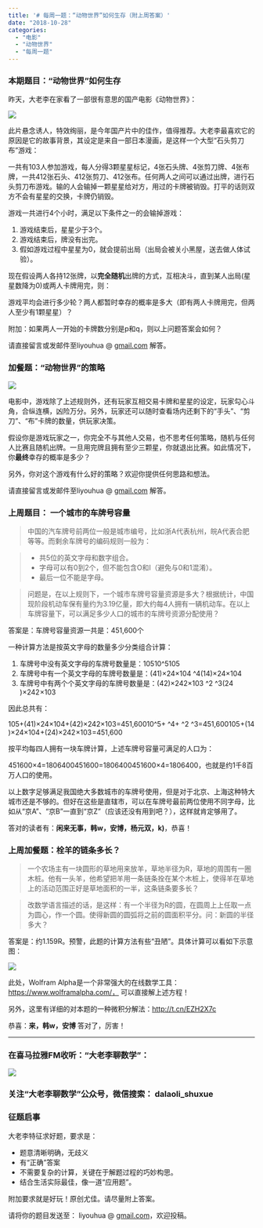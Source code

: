 ```yaml
---
title: '# 每周一题：“动物世界”如何生存（附上周答案）'
date: "2018-10-28"
categories:
  - "电影"
  - "动物世界"
  - "每周一题"
---
```


<h3 id="本期题目：“动物世界”如何生存">本期题目：“动物世界”如何生存</h3>

昨天，大老李在家看了一部很有意思的国产电影《动物世界》：

![](http://oy876kcmf.bkt.clouddn.com/FsXPSn1d_d2X_0z1FqsyCLqYaGhU)

此片悬念诱人，特效绚丽，是今年国产片中的佳作，值得推荐。大老李最喜欢它的原因是它的故事背景，其设定是来自一部日本漫画，是这样一个大型“石头剪刀布”游戏：

一共有103人参加游戏，每人分得3颗星星标记，4张石头牌、4张剪刀牌、4张布牌，一共412张石头、412张剪刀、412张布。任何两人之间可以通过出牌，进行石头剪刀布游戏。输的人会输掉一颗星星给对方，用过的卡牌被销毁。打平的话则双方不会有星星的交换，卡牌仍销毁。

游戏一共进行4个小时，满足以下条件之一的会输掉游戏：

<ol>
    <li>游戏结束后，星星少于3个。</li>
    <li>游戏结束后，牌没有出完。</li>
    <li>假如游戏过程中星星为0，就会提前出局（出局会被关小黑屋，送去做人体试验）。</li>
</ol>

现在假设两人各持12张牌，以**完全随机**出牌的方式，互相决斗，直到某人出局(星星数降为0)或两人卡牌用完，则：

游戏平均会进行多少轮？两人都暂时幸存的概率是多大（即有两人卡牌用完，但两人至少有1颗星星）？

附加：如果两人一开始的卡牌数分别是p和q，则以上问题答案会如何？

请直接留言或发邮件至liyouhua @ <a href="http://gmail.com">gmail.com</a> 解答。

<h3 id="加餐题：“动物世界”的策略">加餐题：“动物世界”的策略</h3>

![](http://oy876kcmf.bkt.clouddn.com/FnkbemHP-EQRzuh2ttCWWLdcpql_)

电影中，游戏除了上述规则外，还有玩家互相交易卡牌和星星的设定，玩家勾心斗角，合纵连横，凶险万分。另外，玩家还可以随时查看场内还剩下的“手头”、“剪刀”、“布”卡牌的数量，供玩家决策。

假设你是游戏玩家之一，你完全不与其他人交易，也不思考任何策略，随机与任何人比赛且随机出牌。一旦用完牌且拥有至少三颗星，你就退出比赛。如此情况下，你**最终**幸存的概率是多少？

另外，你对这个游戏有什么好的策略？欢迎你提供任何思路和想法。

请直接留言或发邮件至liyouhua @ <a href="http://gmail.com">gmail.com</a> 解答。

<h3 id="上周题目：-一个城市的车牌号容量">上周题目： 一个城市的车牌号容量</h3>

<blockquote>中国的汽车牌号前两位一般是城市编号，比如浙A代表杭州，皖A代表合肥等等。而剩余车牌号的编码规则一般为：</blockquote>

<blockquote>
<ul>
    <li>共5位的英文字母和数字组合。</li>
    <li>字母可以有0到2个，但不能包含O和I（避免与0和1混淆）。</li>
    <li>最后一位不能是字母。</li>
</ul>
</blockquote>

<blockquote>问题是，在以上规则下，一个城市车牌号容量资源是多大？根据统计，中国现阶段机动车保有量约为3.19亿量，即大约每4人拥有一辆机动车。在以上车牌容量下，可以满足多少人口的城市的车牌号资源分配使用？</blockquote>

答案是：车牌号容量资源一共是：451,600个

一种计算方法是按英文字母的数量多少分类组合计算：

<ol>
    <li>车牌号中没有英文字母的车牌号数量是：<span class="katex--inline"><span class="katex"><span class="katex-mathml">10510^5</span><span class="katex-html" aria-hidden="true"><span class="base"><span class="mord">1</span><span class="mord"><span class="mord">0</span><span class="msupsub"><span class="vlist-t"><span class="vlist-r"><span class="vlist" style="height:.814108em;"><span class="" style="top:-3.063em;margin-right:.05em;"><span class="sizing reset-size6 size3 mtight"><span class="mord mtight">5</span></span></span></span></span></span></span></span></span></span></span></span></li>
    <li>车牌号中有一个英文字母的车牌号数量是：<span class="katex--inline"><span class="katex"><span class="katex-mathml">(41)×24×104\binom{4}{1} \times 24 \times 10^4</span><span class="katex-html" aria-hidden="true"><span class="base"><span class="mord"><span class="mopen delimcenter" style="top:0;"><span class="delimsizing size1">(</span></span><span class="mfrac"><span class="vlist-t vlist-t2"><span class="vlist-r"><span class="vlist" style="height:.895108em;"><span class="" style="top:-2.355em;"><span class="sizing reset-size6 size3 mtight"><span class="mord mtight"><span class="mord mtight">1</span></span></span></span><span class="" style="top:-3.144em;"><span class="sizing reset-size6 size3 mtight"><span class="mord mtight"><span class="mord mtight">4</span></span></span></span></span><span class="vlist-s">​</span></span></span></span><span class="mclose delimcenter" style="top:0;"><span class="delimsizing size1">)</span></span></span><span class="mbin">×</span></span><span class="base"><span class="mord">2</span><span class="mord">4</span><span class="mbin">×</span></span><span class="base"><span class="mord">1</span><span class="mord"><span class="mord">0</span><span class="msupsub"><span class="vlist-t"><span class="vlist-r"><span class="vlist" style="height:.814108em;"><span class="" style="top:-3.063em;margin-right:.05em;"><span class="sizing reset-size6 size3 mtight"><span class="mord mtight">4</span></span></span></span></span></span></span></span></span></span></span></span></li>
    <li>车牌号中有两个个英文字母的车牌号数量是：<span class="katex--inline"><span class="katex"><span class="katex-mathml">(42)×242×103\binom{4}{2} \times 24^2 \times 10^3</span><span class="katex-html" aria-hidden="true"><span class="base"><span class="mord"><span class="mopen delimcenter" style="top:0;"><span class="delimsizing size1">(</span></span><span class="mfrac"><span class="vlist-t vlist-t2"><span class="vlist-r"><span class="vlist" style="height:.895108em;"><span class="" style="top:-2.355em;"><span class="sizing reset-size6 size3 mtight"><span class="mord mtight"><span class="mord mtight">2</span></span></span></span><span class="" style="top:-3.144em;"><span class="sizing reset-size6 size3 mtight"><span class="mord mtight"><span class="mord mtight">4</span></span></span></span></span><span class="vlist-s">​</span></span></span></span><span class="mclose delimcenter" style="top:0;"><span class="delimsizing size1">)</span></span></span><span class="mbin">×</span></span><span class="base"><span class="mord">2</span><span class="mord"><span class="mord">4</span><span class="msupsub"><span class="vlist-t"><span class="vlist-r"><span class="vlist" style="height:.814108em;"><span class="" style="top:-3.063em;margin-right:.05em;"><span class="sizing reset-size6 size3 mtight"><span class="mord mtight">2</span></span></span></span></span></span></span></span><span class="mbin">×</span></span><span class="base"><span class="mord">1</span><span class="mord"><span class="mord">0</span><span class="msupsub"><span class="vlist-t"><span class="vlist-r"><span class="vlist" style="height:.814108em;"><span class="" style="top:-3.063em;margin-right:.05em;"><span class="sizing reset-size6 size3 mtight"><span class="mord mtight">3</span></span></span></span></span></span></span></span></span></span></span></span></li>
</ol>

因此总共有：

<span class="katex--display"><span class="katex-display"><span class="katex"><span class="katex-mathml">105+(41)×24×104+(42)×242×103=451,60010^5+\binom{4}{1} \times 24 \times 10^4+\binom{4}{2} \times 24^2 \times 10^3=451,600</span><span class="katex-html" aria-hidden="true"><span class="base"><span class="mord">1</span><span class="mord"><span class="mord">0</span><span class="msupsub"><span class="vlist-t"><span class="vlist-r"><span class="vlist" style="height:.864108em;"><span class="" style="top:-3.113em;margin-right:.05em;"><span class="sizing reset-size6 size3 mtight"><span class="mord mtight">5</span></span></span></span></span></span></span></span><span class="mbin">+</span></span><span class="base"><span class="mord"><span class="mopen delimcenter" style="top:0;"><span class="delimsizing size3">(</span></span><span class="mfrac"><span class="vlist-t vlist-t2"><span class="vlist-r"><span class="vlist" style="height:1.32144em;"><span class="" style="top:-2.314em;"><span class="mord"><span class="mord">1</span></span></span><span class="" style="top:-3.677em;"><span class="mord"><span class="mord">4</span></span></span></span><span class="vlist-s">​</span></span></span></span><span class="mclose delimcenter" style="top:0;"><span class="delimsizing size3">)</span></span></span><span class="mbin">×</span></span><span class="base"><span class="mord">2</span><span class="mord">4</span><span class="mbin">×</span></span><span class="base"><span class="mord">1</span><span class="mord"><span class="mord">0</span><span class="msupsub"><span class="vlist-t"><span class="vlist-r"><span class="vlist" style="height:.864108em;"><span class="" style="top:-3.113em;margin-right:.05em;"><span class="sizing reset-size6 size3 mtight"><span class="mord mtight">4</span></span></span></span></span></span></span></span><span class="mbin">+</span></span><span class="base"><span class="mord"><span class="mopen delimcenter" style="top:0;"><span class="delimsizing size3">(</span></span><span class="mfrac"><span class="vlist-t vlist-t2"><span class="vlist-r"><span class="vlist" style="height:1.32144em;"><span class="" style="top:-2.314em;"><span class="mord"><span class="mord">2</span></span></span><span class="" style="top:-3.677em;"><span class="mord"><span class="mord">4</span></span></span></span><span class="vlist-s">​</span></span></span></span><span class="mclose delimcenter" style="top:0;"><span class="delimsizing size3">)</span></span></span><span class="mbin">×</span></span><span class="base"><span class="mord">2</span><span class="mord"><span class="mord">4</span><span class="msupsub"><span class="vlist-t"><span class="vlist-r"><span class="vlist" style="height:.864108em;"><span class="" style="top:-3.113em;margin-right:.05em;"><span class="sizing reset-size6 size3 mtight"><span class="mord mtight">2</span></span></span></span></span></span></span></span><span class="mbin">×</span></span><span class="base"><span class="mord">1</span><span class="mord"><span class="mord">0</span><span class="msupsub"><span class="vlist-t"><span class="vlist-r"><span class="vlist" style="height:.864108em;"><span class="" style="top:-3.113em;margin-right:.05em;"><span class="sizing reset-size6 size3 mtight"><span class="mord mtight">3</span></span></span></span></span></span></span></span><span class="mrel">=</span></span><span class="base"><span class="mord">4</span><span class="mord">5</span><span class="mord">1</span><span class="mpunct">,</span><span class="mord">6</span><span class="mord">0</span><span class="mord">0</span></span></span></span></span></span>

按平均每四人拥有一块车牌计算，上述车牌号容量可满足的人口为：

<span class="katex--inline"><span class="katex"><span class="katex-mathml">451600×4=1806400451600\times 4=1806400</span><span class="katex-html" aria-hidden="true"><span class="base"><span class="mord">4</span><span class="mord">5</span><span class="mord">1</span><span class="mord">6</span><span class="mord">0</span><span class="mord">0</span><span class="mbin">×</span></span><span class="base"><span class="mord">4</span><span class="mrel">=</span></span><span class="base"><span class="mord">1</span><span class="mord">8</span><span class="mord">0</span><span class="mord">6</span><span class="mord">4</span><span class="mord">0</span><span class="mord">0</span></span></span></span></span>，也就是约1千8百万人口的使用。

以上数字足够满足我国绝大多数城市的车牌号使用，但是对于北京、上海这种特大城市还是不够的。但好在这些是直辖市，可以在车牌号最前两位使用不同字母，比如从“京A”、“京B”一直到“京Z”（应该还没有用到吧？），这样就肯定够用了。

答对的读者有：**闲来无事，韩w，安博，杨元双，k)**，恭喜！

<h3 id="上周加餐题：栓羊的链条多长？">上周加餐题：栓羊的链条多长？</h3>

<blockquote>一个农场主有一块圆形的草地用来放羊，草地半径为R，草地的周围有一圈木桩。他有一头羊，他希望把羊用一条链条拴在某个木桩上，使得羊在草地上的活动范围正好是草地面积的一半，这条链条要多长？</blockquote>

<blockquote>改数学语言描述的话，是这样：有一个半径为R的圆，在圆周上上任取一点为圆心，作一个圆。使得新圆的圆弧将之前的圆面积平分。问：新圆的半径多大？</blockquote>

答案是：约1.159R。预警，此题的计算方法有些“丑陋”。具体计算可以看如下示意图：

![](http://oy876kcmf.bkt.clouddn.com/Fp-KKMsrBB5v8RrdW0MImakNCM2-)

此处，Wolfram Alpha是一个非常强大的在线数学工具：<a href="https://www.wolframalpha.com/%EF%BC%8C">https://www.wolframalpha.com/，</a> 可以直接解上述方程！

另外，这里有详细的对本题的一种微积分解法：<a href="http://t.cn/EZH2X7c">http://t.cn/EZH2X7c</a>

恭喜：**来，韩w，安博** 答对了，厉害！

<hr />

<h3 id="在喜马拉雅fm收听：大老李聊数学”：">在喜马拉雅FM收听："大老李聊数学”：</h3>

![](https://upload-images.jianshu.io/upload_images/348687-157cd7585d8e4ebc?imageMogr2/auto-orient/strip%7CimageView2/2/w/432)

<h3 id="关注“大老李聊数学”公众号，微信搜索：-dalaoli_shuxue">关注“大老李聊数学”公众号，微信搜索： dalaoli_shuxue</h3>

<h3 id="征题启事">征题启事</h3>

大老李特征求好题，要求是：

<ul>
    <li>题意清晰明确，无歧义</li>
    <li>有“正确”答案</li>
    <li>不需要复杂的计算，关键在于解题过程的巧妙构思。</li>
    <li>结合生活实际最佳，像一道“应用题”。</li>
</ul>

附加要求就是好玩！原创尤佳。请尽量附上答案。

请将你的题目发送至： liyouhua @ <a href="http://gmail.com">gmail.com</a>，欢迎投稿。
